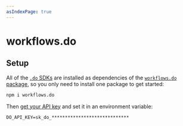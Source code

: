 ```yaml
---
asIndexPage: true
---
```


# workflows.do

## Setup

All of the [`.do` SDKs](/docs/sdks) are installed as dependencies of the [`workflows.do` package](/docs/sdks/workflows.do), so you only need to install one package to get started:

```sh npm2yarn
npm i workflows.do
```

Then [get your API key](https://apis.do/console) and set it in an environment variable:

```env .env
DO_API_KEY=sk_do_*****************************
```
